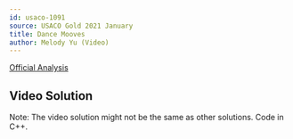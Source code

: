 ```yaml
---
id: usaco-1091
source: USACO Gold 2021 January
title: Dance Mooves
author: Melody Yu (Video)
---
```


[Official Analysis](http://usaco.org/current/data/sol_prob3_gold_jan21.html)


## Video Solution

Note: The video solution might not be the same as other solutions. Code in C++.
<YouTube id="9lYTubw2b04" />
